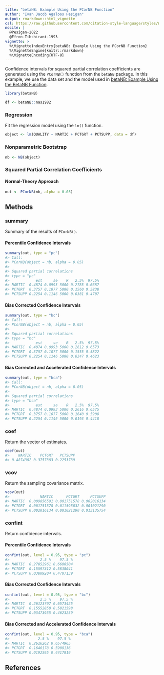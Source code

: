 ```yaml
---
title: "betaNB: Example Using the PCorNB Function"
author: "Ivan Jacob Agaloos Pesigan"
output: rmarkdown::html_vignette
csl: https://raw.githubusercontent.com/citation-style-language/styles/master/apa.csl
nocite: |
  @Pesigan-2022
  @Efron-Tibshirani-1993
vignette: >
  %\VignetteIndexEntry{betaNB: Example Using the PCorNB Function}
  %\VignetteEngine{knitr::rmarkdown}
  %\VignetteEncoding{UTF-8}
---
```




Confidence intervals for
squared partial correlation coefficients
are generated using
the `PCorNB()` function from the `betaNB` package.
In this example,
we use the data set and the model used in
[betaNB: Example Using the BetaNB Function](example-beta-nb.html).


``` r
library(betaNB)
```




``` r
df <- betaNB::nas1982
```

### Regression

Fit the regression model using the `lm()` function.


``` r
object <- lm(QUALITY ~ NARTIC + PCTGRT + PCTSUPP, data = df)
```

### Nonparametric Bootstrap


``` r
nb <- NB(object)
```

### Squared Partial Correlation Coefficients

#### Normal-Theory Approach


``` r
out <- PCorNB(nb, alpha = 0.05)
```

## Methods

### summary

Summary of the results of `PCorNB()`.

#### Percentile Confidence Intervals


``` r
summary(out, type = "pc")
#> Call:
#> PCorNB(object = nb, alpha = 0.05)
#> 
#> Squared partial correlations
#> type = "pc"
#>            est     se    R   2.5%  97.5%
#> NARTIC  0.4874 0.0993 5000 0.2785 0.6687
#> PCTGRT  0.3757 0.1077 5000 0.1560 0.5838
#> PCTSUPP 0.2254 0.1146 5000 0.0381 0.4707
```

#### Bias Corrected Confidence Intervals


``` r
summary(out, type = "bc")
#> Call:
#> PCorNB(object = nb, alpha = 0.05)
#> 
#> Squared partial correlations
#> type = "bc"
#>            est     se    R   2.5%  97.5%
#> NARTIC  0.4874 0.0993 5000 0.2612 0.6573
#> PCTGRT  0.3757 0.1077 5000 0.1555 0.5822
#> PCTSUPP 0.2254 0.1146 5000 0.0347 0.4623
```

#### Bias Corrected and Accelerated Confidence Intervals


``` r
summary(out, type = "bca")
#> Call:
#> PCorNB(object = nb, alpha = 0.05)
#> 
#> Squared partial correlations
#> type = "bca"
#>            est     se    R   2.5%  97.5%
#> NARTIC  0.4874 0.0993 5000 0.2616 0.6575
#> PCTGRT  0.3757 0.1077 5000 0.1640 0.5908
#> PCTSUPP 0.2254 0.1146 5000 0.0193 0.4418
```

### coef

Return the vector of estimates.


``` r
coef(out)
#>    NARTIC    PCTGRT   PCTSUPP 
#> 0.4874382 0.3757383 0.2253739
```

### vcov

Return the sampling covariance matrix.


``` r
vcov(out)
#>              NARTIC      PCTGRT     PCTSUPP
#> NARTIC  0.009856591 0.001751578 0.002016134
#> PCTGRT  0.001751578 0.011595032 0.001021290
#> PCTSUPP 0.002016134 0.001021290 0.013135754
```

### confint

Return confidence intervals.

#### Percentile Confidence Intervals


``` r
confint(out, level = 0.95, type = "pc")
#>              2.5 %    97.5 %
#> NARTIC  0.27852961 0.6686504
#> PCTGRT  0.15597312 0.5838041
#> PCTSUPP 0.03809204 0.4707139
```

#### Bias Corrected Confidence Intervals


``` r
confint(out, level = 0.95, type = "bc")
#>              2.5 %    97.5 %
#> NARTIC  0.26123707 0.6573425
#> PCTGRT  0.15552858 0.5821598
#> PCTSUPP 0.03473955 0.4623259
```

#### Bias Corrected and Accelerated Confidence Intervals


``` r
confint(out, level = 0.95, type = "bca")
#>             2.5 %    97.5 %
#> NARTIC  0.2616262 0.6574965
#> PCTGRT  0.1640178 0.5908136
#> PCTSUPP 0.0192595 0.4417819
```

## References
